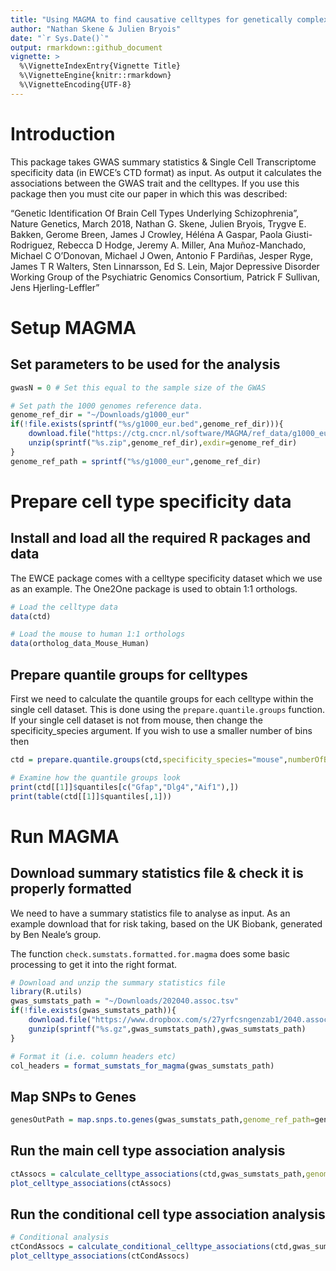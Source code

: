```yaml
---
title: "Using MAGMA to find causative celltypes for genetically complex traits using MAGMA"
author: "Nathan Skene & Julien Bryois"
date: "`r Sys.Date()`"
output: rmarkdown::github_document
vignette: >
  %\VignetteIndexEntry{Vignette Title}
  %\VignetteEngine{knitr::rmarkdown}
  %\VignetteEncoding{UTF-8}
---
```


# Introduction

This package takes GWAS summary statistics & Single Cell Transcriptome specificity data (in EWCE's CTD format) as input. As output it calculates the associations between the GWAS trait and the celltypes. If you use this package then you must cite our paper in which this was described:

"Genetic Identification Of Brain Cell Types Underlying Schizophrenia", Nature Genetics, March 2018, Nathan G. Skene, Julien Bryois, Trygve E. Bakken, Gerome Breen, James J Crowley, Héléna A Gaspar, Paola Giusti-Rodriguez, Rebecca D Hodge, Jeremy A. Miller, Ana Muñoz-Manchado, Michael C O’Donovan, Michael J Owen, Antonio F Pardiñas, Jesper Ryge, James T R Walters, Sten Linnarsson, Ed S. Lein, Major Depressive Disorder Working Group of the Psychiatric Genomics Consortium, Patrick F Sullivan, Jens Hjerling-Leffler"

# Setup MAGMA

## Set parameters to be used for the analysis

```r
gwasN = 0 # Set this equal to the sample size of the GWAS

# Set path the 1000 genomes reference data.
genome_ref_dir = "~/Downloads/g1000_eur"
if(!file.exists(sprintf("%s/g1000_eur.bed",genome_ref_dir))){
    download.file("https://ctg.cncr.nl/software/MAGMA/ref_data/g1000_eur.zip",destfile=sprintf("%s.zip",genome_ref_dir))
    unzip(sprintf("%s.zip",genome_ref_dir),exdir=genome_ref_dir)
}
genome_ref_path = sprintf("%s/g1000_eur",genome_ref_dir)
```

# Prepare cell type specificity data

## Install and load all the required R packages and data

The EWCE package comes with a celltype specificity dataset which we use as an example.  The One2One package is used to obtain 1:1 orthologs.

```r
# Load the celltype data
data(ctd)

# Load the mouse to human 1:1 orthologs
data(ortholog_data_Mouse_Human)
```

## Prepare quantile groups for celltypes

First we need to calculate the quantile groups for each celltype within the single cell dataset. This is done using the `prepare.quantile.groups` function. If your single cell dataset is not from mouse, then change the specificity_species argument. If you wish to use a smaller number of bins then 

```r
ctd = prepare.quantile.groups(ctd,specificity_species="mouse",numberOfBins=40)

# Examine how the quantile groups look
print(ctd[[1]]$quantiles[c("Gfap","Dlg4","Aif1"),])
print(table(ctd[[1]]$quantiles[,1]))
```

# Run MAGMA

## Download summary statistics file & check it is properly formatted

We need to have a summary statistics file to analyse as input. As an example download that for risk taking, based on the UK Biobank, generated by Ben Neale's group.

The function `check.sumstats.formatted.for.magma` does some basic processing to get it into the right format.

```r
# Download and unzip the summary statistics file
library(R.utils)
gwas_sumstats_path = "~/Downloads/202040.assoc.tsv"
if(!file.exists(gwas_sumstats_path)){
    download.file("https://www.dropbox.com/s/27yrfcsngenzab1/2040.assoc.tsv.gz?raw=1",destfile=gwas_sumstats_path)
    gunzip(sprintf("%s.gz",gwas_sumstats_path),gwas_sumstats_path)
}

# Format it (i.e. column headers etc)
col_headers = format_sumstats_for_magma(gwas_sumstats_path)
```

## Map SNPs to Genes

```r
genesOutPath = map.snps.to.genes(gwas_sumstats_path,genome_ref_path=genome_ref_path)
```

## Run the main cell type association analysis

```r
ctAssocs = calculate_celltype_associations(ctd,gwas_sumstats_path,genome_ref_path=genome_ref_path)
plot_celltype_associations(ctAssocs)
```

## Run the conditional cell type association analysis

```r
# Conditional analysis
ctCondAssocs = calculate_conditional_celltype_associations(ctd,gwas_sumstats_path,genome_ref_path=genome_ref_path)
plot_celltype_associations(ctCondAssocs)
```



